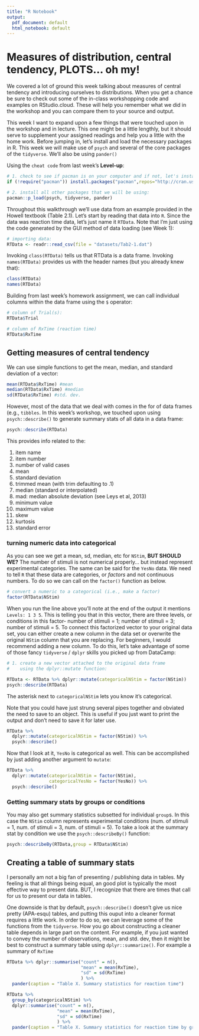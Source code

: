 ```yaml
---
title: "R Notebook"
output:
  pdf_document: default
  html_notebook: default
---
```

# Measures of distribution, central tendency, PLOTS... oh my!

We covered a lot of ground this week talking about measures of central tendency and introducing ourselves to distributions. When you get a chance be sure to check out some of the in-class workshopping code and examples on RStudio.cloud. These will help you remember what we did in the workshop and you can compare them to your source and output.

This week I want to expand upon a few things that were touched upon in the workshop and in lecture. This one might be a little lengthly, but it should serve to supplement your assigned readings and help you a little with the home work. Before jumping in, let's install and load the necessary packages in R. This week we will make use of `psych` and several of the core packages of the `tidyverse`. We'll also be using `pander()`

Using the `cheat code` from last week's **Level-up**:

```r
# 1. check to see if pacman is on your computer and if not, let's install it:
if (!require("pacman")) install.packages("pacman",repos="http://cran.us.r-project.org")

# 2. install all other packages that we will be using:
pacman::p_load(psych, tidyverse, pander)
```

Throughout this walkthrough we'll use data from an example provided in the Howell textbook (Table 2.1). Let's start by reading that data into `R`. Since the data was reaction time data, let's just name it `RTData`. Note that I'm just using the code generated by the GUI method of data loading (see Week 1):

```r
# importing data:
RTData <- readr::read_csv(file = "datasets/Tab2-1.dat")
```

Invoking `class(RTData)` tells us that RTData is a data frame. Invoking `names(RTData)` provides us with the header names (but you already knew that):

```r
class(RTData)
names(RTData)
```

Building from last week's homework assignment, we can call individual columns within the data frame using the `$` operator:

```r
# column of Trial(s):
RTData$Trial

# column of RxTime (reaction time)
RTData$RxTime
```

## Getting measures of central tendency

We can use simple functions to get the mean, median, and standard deviation of a vector:

```r
mean(RTData$RxTime) #mean
median(RTData$RxTime) #median
sd(RTData$RxTime) #std. dev.
```

However, most of the data that we deal with comes in the for of data frames (e.g., `tibbles`. In this week's workshop, we touched upon using `psych::describe()` to generate summary stats of all data in a data frame:
```r
psych::describe(RTData)
```

This provides info related to the:

1. item name
2. item number
3. number of valid cases
4. mean
5. standard deviation
6. trimmed mean (with trim defaulting to .1)
7. median (standard or interpolated)
8. mad: median absolute deviation (see Leys et al, 2013)
9. minimum value
10. maximum value
11. skew
12. kurtosis
13. standard error

### turning numeric data into categorical

As you can see we get a mean, sd, median, etc for `NStim`, **BUT SHOULD WE?** The number of stimuli is not numerical properly... but instead represent experimental categories. The same can be said for the `YesNo` data. We need to tell `R` that these data are categories, or _factors_ and not continuous numbers. To do so we can call on the `factor()` function as below.

```r
# convert a numeric to a categorical (i.e., make a factor)
factor(RTData$NStim)
```

When you run the line above you'll note at the end of the output it mentions `Levels: 1 3 5`. This is telling you that in this vector, there are three levels, or conditions in this factor- number of stimuli = 1; number of stimuli = 3; number of stimuli = 5. To connect this factorized vector to your original data set, you can either create a new column in the data set or overwrite the original `NStim` column that you are replacing. For beginners, I would recommend adding a new column. To do this, let's take advantage of some of those fancy `tidyverse` / `dplyr` skills you picked up from DataCamp:

```r
# 1. create a new vector attached to the original data frame
#    using the dplyr::mutate function:

RTData <- RTData %>% dplyr::mutate(categoricalNStim = factor(NStim))
psych::describe(RTData) 
```
The asterisk next to `categoricalNStim` lets you know it's categorical. 

Note that you could have just strung several pipes together and obviated the need to save to an object. This is useful if you just want to print the output and don't need to save it for later use.

```r
RTData %>% 
  dplyr::mutate(categoricalNStim = factor(NStim)) %>%
  psych::describe() 
```

Now that I look at it, `YesNo` is categorical as well. This can be accomplished by just adding another argument to `mutate`:

```r
RTData %>% 
  dplyr::mutate(categoricalNStim = factor(NStim),
                categoricalYesNo = factor(YesNo)) %>%
  psych::describe() 
```

### Getting summary stats by groups or conditions

You may also get summary statistics subsetted for individual `group`s. In this case the `NStim` column represents experimental conditions (num. of stimuli = 1, num. of stimuli = 3, num. of stimuli = 5). To take a look at the summary stat by condition we use the `psych::describeBy()` function:

```r
psych::describeBy(RTData,group = RTData$NStim)
```

## Creating a table of summary stats

I personally am not a big fan of presenting / publishing data in tables. My feeling is that all things being equal, an good plot is typically the most effective way to present data. BUT, I recognize that there are times that call for us to present our data in tables.

One downside is that by default, `psych::describe()` doesn't give us nice pretty (APA-esqu) tables, and putting this ouput into a cleaner format requires a little work. In order to do so, we can leverage some of the functions from the `tidyverse`. How you go about constructing a cleaner table depends in large part on the content. For example, if you just wanted to convey the number of observations, mean, and std. dev, then it might be best to construct a summary table using `dplyr::summarize()`. For example a summary of `RxTime`

```r
RTData %>% dplyr::summarise("count" = n(),
                            "mean" = mean(RxTime),
                            "sd" = sd(RxTime)
                            ) %>% 
  pander(caption = "Table X. Summary statistics for reaction time")
```


```r
RTData %>% 
  group_by(categoricalNStim) %>% 
  dplyr::summarise("count" = n(),
                   "mean" = mean(RxTime),
                   "sd" = sd(RxTime)
                   ) %>% 
  pander(caption = "Table X. Summary statistics for reaction time by group")
```
